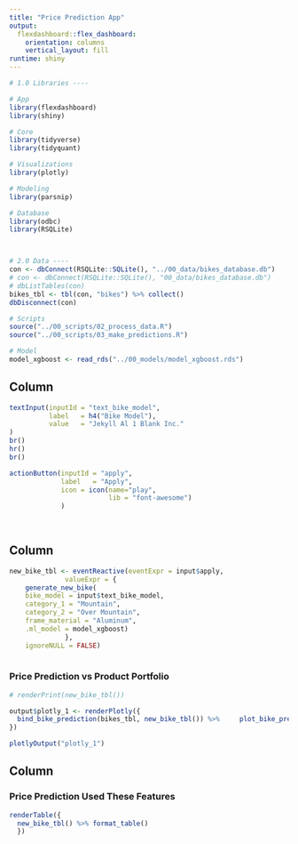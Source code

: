 ```yaml
---
title: "Price Prediction App"
output: 
  flexdashboard::flex_dashboard:
    orientation: columns
    vertical_layout: fill
runtime: shiny
---
```


```r

# 1.0 Libraries ----

# App
library(flexdashboard)
library(shiny)

# Core
library(tidyverse)
library(tidyquant)

# Visualizations
library(plotly)

# Modeling
library(parsnip)

# Database
library(odbc)
library(RSQLite)



# 2.0 Data ----
con <- dbConnect(RSQLite::SQLite(), "../00_data/bikes_database.db")
# con <- dbConnect(RSQLite::SQLite(), "00_data/bikes_database.db")
# dbListTables(con)
bikes_tbl <- tbl(con, "bikes") %>% collect()
dbDisconnect(con)

# Scripts
source("../00_scripts/02_process_data.R")
source("../00_scripts/03_make_predictions.R")

# Model
model_xgboost <- read_rds("../00_models/model_xgboost.rds")
```

Column {.sidebar}
-----------------------------------------------------------------------


```r

textInput(inputId = "text_bike_model", 
          label   = h4("Bike Model"),
          value   = "Jekyll Al 1 Blank Inc."
)
br()
hr()
br()

actionButton(inputId = "apply",
             label   = "Apply",
             icon = icon(name="play", 
                         lib = "font-awesome")
             )
             
                         
```

Column {data-width=650}
-----------------------------------------------------------------------

```r

new_bike_tbl <- eventReactive(eventExpr = input$apply,
              valueExpr = {
    generate_new_bike(
    bike_model = input$text_bike_model,
    category_1 = "Mountain", 
    category_2 = "Over Mountain", 
    frame_material = "Aluminum", 
    .ml_model = model_xgboost)
              },
    ignoreNULL = FALSE)
 
```


### Price Prediction vs Product Portfolio

```r

# renderPrint(new_bike_tbl())

output$plotly_1 <- renderPlotly({
  bind_bike_prediction(bikes_tbl, new_bike_tbl()) %>%     plot_bike_prediction()
})

plotlyOutput("plotly_1")


```

Column {data-width=350}
-----------------------------------------------------------------------

### Price Prediction Used These Features

```r
renderTable({
  new_bike_tbl() %>% format_table()
  })

```


